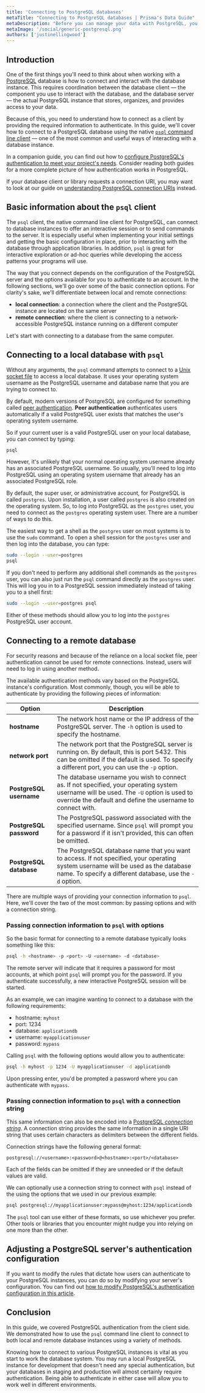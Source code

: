 ```yaml
---
title: 'Connecting to PostgreSQL databases'
metaTitle: "Connecting to PostgreSQL databases | Prisma's Data Guide"
metaDescription: "Before you can manage your data with PostgreSQL, you need to be able to connect to the database server.  In this guide, we'll use the `psql` command line client to demonstrate how to connect to PostgreSQL databases."
metaImage: '/social/generic-postgresql.png'
authors: ['justinellingwood']
---
```


## Introduction

One of the first things you'll need to think about when working with a [PostgreSQL](/intro/database-glossary#postgresql) database is how to connect and interact with the database instance.  This requires coordination between the database client — the component you use to interact with the database, and the database server — the actual PostgreSQL instance that stores, organizes, and provides access to your data.

Because of this, you need to understand how to connect as a client by providing the required information to authenticate.  In this guide, we'll cover how to connect to a PostgreSQL database using the native [`psql` command line client](https://www.postgresql.org/docs/current/app-psql.html) — one of the most common and useful ways of interacting with a database instance.

In a companion guide, you can find out how to [configure PostgreSQL's authentication to meet your project's needs](/postgresql/authentication-and-authorization/configuring-user-authentication).  Consider reading both guides for a more complete picture of how authentication works in PostgreSQL.

If your database client or library requests a connection URI, you may want to look at our guide on [understanding PostgreSQL connection URIs](https://www.prisma.io/dataguide/postgresql/short-guides/connection-uris) instead.

## Basic information about the `psql` client

The `psql` client, the native command line client for PostgreSQL, can connect to database instances to offer an interactive session or to send commands to the server.  It is especially useful when implementing your initial settings and getting the basic configuration in place, prior to interacting with the database through application libraries.  In addition, `psql` is great for interactive exploration or ad-hoc queries while developing the access patterns your programs will use.

The way that you connect depends on the configuration of the PostgreSQL server and the options available for you to authenticate to an account.  In the following sections, we'll go over some of the basic connection options.  For clarity's sake, we'll differentiate between local and remote connections:

* **local connection**: a connection where the client and the PostgreSQL instance are located on the same server 
* **remote connection**: where the client is connecting to a network-accessible PostgreSQL instance running on a different computer

Let's start with connecting to a database from the same computer.

## Connecting to a local database with `psql`

Without any arguments, the `psql` command attempts to connect to a [Unix socket file](https://en.wikipedia.org/wiki/Unix_file_types) to access a local database.  It uses your operating system username as the PostgreSQL username and database name that you are trying to connect to.

By default, modern versions of PostgreSQL are configured for something called [peer authentication](https://www.postgresql.org/docs/current/auth-peer.html).  **Peer authentication** authenticates users automatically if a valid PostgreSQL user exists that matches the user's operating system username.

So if your current user is a valid PostgreSQL user on your local database, you can connect by typing:

```bash
psql
```

However, it's unlikely that your normal operating system username already has an associated PostgreSQL username.  So usually, you'll need to log into PostgreSQL using an operating system username that already has an associated PostgreSQL role.

By default, the super user, or administrative account, for PostgreSQL is called `postgres`.  Upon installation, a user called `postgres` is also created on the operating system.  So, to log into PostgreSQL as the `postgres` user, you need to connect as the `postgres` operating system user.  There are a number of ways to do this.

The easiest way to get a shell as the `postgres` user on most systems is to use the `sudo` command.  To open a shell session for the `postgres` user and then log into the database, you can type:

```bash
sudo --login --user=postgres
psql
```

If you don't need to perform any additional shell commands as the `postgres` user, you can also just run the `psql` command directly as the `postgres` user.  This will log you in to a PostgreSQL session immediately instead of taking you to a shell first:

```bash
sudo --login --user=postgres psql
```

Either of these methods should allow you to log into the `postgres` PostgreSQL user account.

## Connecting to a remote database

For security reasons and because of the reliance on a local socket file, peer authentication cannot be used for remote connections.  Instead, users will need to log in using another method.

The available authentication methods vary based on the PostgreSQL instance's configuration.  Most commonly, though, you will be able to authenticate by providing the following pieces of information:

| **Option** | **Description** |
| ---------- | --------------- |
| **hostname** | The network host name or the IP address of the PostgreSQL server.  The `-h` option is used to specify the hostname. |
| **network port** | The network port that the PostgreSQL server is running on.  By default, this is port 5432.  This can be omitted if the default is used.  To specify a different port, you can use the `-p` option. |
| **PostgreSQL username** | The database username you wish to connect as.  If not specified, your operating system username will be used.  The `-U` option is used to override the default and define the username to connect with. |
| **PostgreSQL password** | The PostgreSQL password associated with the specified username.  Since `psql` will prompt you for a password if it isn't provided, this can often be omitted. |
| **PostgreSQL database** | The PostgreSQL database name that you want to access.  If not specified, your operating system username will be used as the database name.  To specify a different database, use the `-d` option. |

There are multiple ways of providing your connection information to `psql`.  Here, we'll cover the two of the most common: by passing options and with a connection string.

### Passing connection information to `psql` with options

So the basic format for connecting to a remote database typically looks something like this:

```bash
psql -h <hostname> -p <port> -U <username> -d <database>
```

The remote server will indicate that it requires a password for most accounts, at which point `psql` will prompt you for the password.  If you authenticate successfully, a new interactive PostgreSQL session will be started.

As an example, we can imagine wanting to connect to a database with the following requirements:

* hostname: `myhost`
* port: 1234
* database: `applicationdb`
* username: `myapplicationuser`
* password: `mypass`

Calling `psql` with the following options would allow you to authenticate:

```bash
psql -h myhost -p 1234 -U myapplicationuser -d applicationdb
```

Upon pressing enter, you'd be prompted a password where you can authenticate with `mypass`.

### Passing connection information to `psql` with a connection string

This same information can also be encoded into a [PostgreSQL *connection string*](https://www.prisma.io/dataguide/postgresql/short-guides/connection-uris).  A connection string provides the same information in a single URI string that uses certain characters as delimiters between the different fields.

Connection strings have the following general format:

```
postgresql://<username>:<password>@<hostname>:<port>/<database>
```

Each of the fields can be omitted if they are unneeded or if the default values are valid.

We can optionally use a connection string to connect with `psql` instead of the using the options that we used in our previous example:

```bash
psql postgresql://myapplicationuser:mypass@myhost:1234/applicationdb
```

The `psql` tool can use either of these formats, so use whichever you prefer.  Other tools or libraries that you encounter might nudge you into relying on one more than the other.

## Adjusting a PostgreSQL server's authentication configuration

If you want to modify the rules that dictate how users can authenticate to your PostgreSQL instances, you can do so by modifying your server's configuration.  You can find out [how to modify PostgreSQL's authentication configuration in this article](/postgresql/authentication-and-authorization/configuring-user-authentication).

## Conclusion

In this guide, we covered PostgreSQL authentication from the client side.  We demonstrated how to use the `psql` command line client to connect to both local and remote database instances using a variety of methods.

Knowing how to connect to various PostgreSQL instances is vital as you start to work the database system.  You may run a local PostgreSQL instance for development that doesn't need any special authentication, but your databases in staging and production will almost certainly require authentication.  Being able to authenticate in either case will allow you to work well in different environments.
